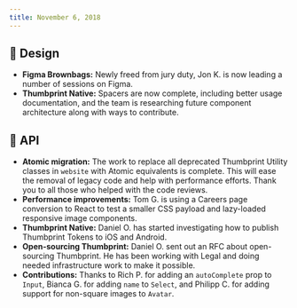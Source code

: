```yaml
---
title: November 6, 2018
---
```


## 🍭 Design

-   **Figma Brownbags:** Newly freed from jury duty, Jon K. is now leading a number of sessions on Figma.
-   **Thumbprint Native:** Spacers are now complete, including better usage documentation, and the team is researching future component architecture along with ways to contribute.

## 💾 API

-   **Atomic migration:** The work to replace all deprecated Thumbprint Utility classes in `website` with Atomic equivalents is complete. This will ease the removal of legacy code and help with performance efforts. Thank you to all those who helped with the code reviews.
-   **Performance improvements:** Tom G. is using a Careers page conversion to React to test a smaller CSS payload and lazy-loaded responsive image components.
-   **Thumbprint Native:** Daniel O. has started investigating how to publish Thumbprint Tokens to iOS and Android.
-   **Open-sourcing Thumbprint:** Daniel O. sent out an RFC about open-sourcing Thumbprint. He has been working with Legal and doing needed infrastructure work to make it possible.
-   **Contributions:** Thanks to Rich P. for adding an `autoComplete` prop to `Input`, Bianca G. for adding `name` to `Select`, and Philipp C. for adding support for non-square images to `Avatar`.
